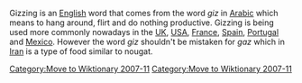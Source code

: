 [[Category:Move to Wiktionary 2007-11]]
Gizzing is an [[English language|English]] word that comes from the word ''giz'' in [[Arabic]] which means to hang around, flirt and do nothing productive. Gizzing is being used more commonly nowadays in the [[UK]], [[USA]], [[France]], [[Spain]], [[Portugal]] and [[Mexico]]. However the word ''giz'' shouldn't be mistaken for ''gaz'' which in [[Iran]] is a type of food similar to nougat. 

{{unreferenced|date=November 2007}}
[[Category:Move to Wiktionary 2007-11]]